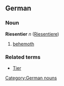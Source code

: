==German==
===Noun===
'''Riesentier''' ''n'' ([[Riesentiere]])

# [[behemoth]]

===Related terms===
*[[Tier]]

[[Category:German nouns]]
